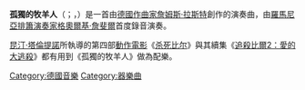 {{noteTA
|1=zh-hans:杀死比尔;zh-hk:標殺令;zh-tw:追殺比爾;
|2=zh-hans:杀死比尔2;zh-hk:標殺令2;zh-tw:追殺比爾2：愛的大逃殺;
}}
{{expand|time=2016-11-01T07:12:06+00:00}}
{{unreferenced|time=2016-11-01T07:12:06+00:00}}
'''孤獨的牧羊人'''（{{Lang-en|''The Lonely Shepherd''}}；{{Lang-de|''Einsamer Hirte''}}，{{Lang|de|''Der einsame Hirte''}}）是一首由[[德国|德國]][[作曲家|作曲家]][[詹姆斯·拉斯特|詹姆斯‧拉斯特]]創作的演奏曲，由[[羅馬尼亞|羅馬尼亞]][[排簫_(總稱)|排簫]][[演奏家|演奏家]][[格奧爾基·詹斐爾|格奧爾基·詹斐爾]]首度錄音演奏。

[[昆汀·塔伦提诺|昆汀·塔倫提諾]]所執導的第四部[[動作片|動作電影]]《[[杀死比尔|杀死比尔]]》與其續集《[[追殺比爾2：愛的大逃殺|追殺比爾2：愛的大逃殺]]》都有用到《孤獨的牧羊人》做為配樂。

[[Category:德國音樂|Category:德國音樂]]
[[Category:器樂曲|Category:器樂曲]]